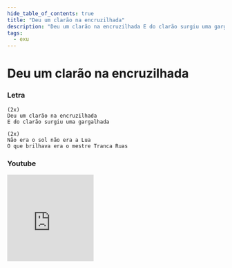 ```yaml
---
hide_table_of_contents: true
title: "Deu um clarão na encruzilhada"
description: "Deu um clarão na encruzilhada E do clarão surgiu uma gargalhada Não era o sol não era a Lua O que brilhava era o mestre Tranca Ruas"
tags:
  - exu
---
```


# Deu um clarão na encruzilhada

### Letra

```text
(2x)
Deu um clarão na encruzilhada
E do clarão surgiu uma gargalhada

(2x)
Não era o sol não era a Lua
O que brilhava era o mestre Tranca Ruas
```

### Youtube

<iframe
  width="200"
  height="200"
  src="https://www.youtube.com/embed/efJHImXVjoI"
  title="YouTube video player"
  frameborder="0"
  allow="accelerometer; autoplay; clipboard-write; encrypted-media; gyroscope; picture-in-picture; web-share"
  referrerpolicy="strict-origin-when-cross-origin"
  allowfullscreen
></iframe>